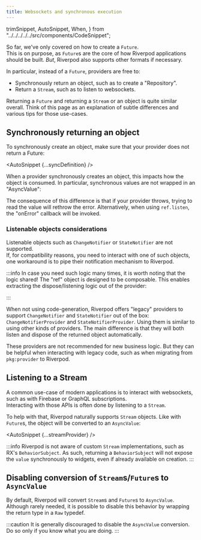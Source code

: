 ```yaml
---
title: Websockets and synchronous execution
---
```


  trimSnippet,
  AutoSnippet,
  When,
} from "../../../../../src/components/CodeSnippet";

So far, we've only covered on how to create a `Future`.  
This is on purpose, as `Future`s are the core of how Riverpod applications
should be built. _But_, Riverpod also supports other formats if necessary.

In particular, instead of a `Future`, providers are free to:

- Synchronously return an object, such as to create a "Repository".
- Return a `Stream`, such as to listen to websockets.

Returning a `Future` and returning a `Stream` or an object
is quite similar overall. Think of this page as
an explanation of subtle differences and various tips for those use-cases.

## Synchronously returning an object

To synchronously create an object, make sure that your
provider does not return a Future:

<AutoSnippet {...syncDefinition} />

When a provider synchronously creates an object,
this impacts how the object is consumed.
In particular, synchronous values are not wrapped
in an "AsyncValue":

<AutoSnippet raw={syncConsumer} />

The consequence of this difference is that if your provider
throws, trying to read the value will rethrow the error.
Alternatively, when using `ref.listen`, the "onError" callback
will be invoked.

### Listenable objects considerations

<When codegen={true}>

Listenable objects such as `ChangeNotifier` or `StateNotifier` are not supported.  
If, for compatibility reasons, you need to interact with one of such objects,
one workaround is to pipe their notification mechanism to Riverpod.

<AutoSnippet raw={pipeChangeNotifier} />

:::info
In case you need such logic many times, it is worth noting that
the logic shared! The "ref" object is designed to be composable.
This enables extracting the dispose/listening logic out of the provider:

<AutoSnippet raw={sharedPipeChangeNotifier} />
:::

</When>

<When codegen={false}>

When not using code-generation, Riverpod offers "legacy" providers
to support `ChangeNotifier` and `StateNotifier` out of the box:
`ChangeNotifierProvider` and `StateNotifierProvider`. Using them is
similar to using other kinds of providers. The main difference is
that they will both listen and dispose of the returned object automatically.

These providers are not recommended for new business logic.
But they can be helpful when interacting with legacy code,
such as when migrating from `pkg:provider` to Riverpod.

<AutoSnippet raw={changeNotifierProvider} />

</When>

## Listening to a Stream

A common use-case of modern applications is to interact with websockets,
such as with Firebase or GraphQL subscriptions.  
Interacting with those APIs is often done by listening to a `Stream`.

To help with that, Riverpod naturally supports `Stream` objects.
Like with `Future`s, the object will be converted to an `AsyncValue`:

<AutoSnippet {...streamProvider} />

:::info
Riverpod is not aware of custom `Stream` implementations, such as
RX's `BehaviorSubject`.
As such, returning a `BehaviorSubject` will not expose the `value`
synchronously to widgets, even if already available on creation.
:::

## Disabling conversion of `Stream`s/`Future`s to `AsyncValue`

By default, Riverpod will convert `Stream`s and `Future`s to `AsyncValue`.
Although rarely needed, it is possible to disable this behavior by wrapping
the return type in a `Raw` typedef.

:::caution
It is generally discouraged to disable the `AsyncValue` conversion.
Do so only if you know what you are doing.
:::

<AutoSnippet raw={rawUsage} />
